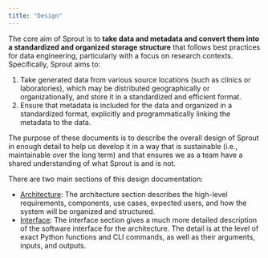 ```yaml
---
title: "Design"
---
```


The core aim of Sprout is to **take data and metadata and convert them
into a standardized and organized storage structure** that follows best
practices for data engineering, particularly with a focus on research contexts.
Specifically, Sprout aims to:

1.  Take generated data from various source locations (such as
    clinics or laboratories), which may be distributed geographically or
    organizationally, and store it in a standardized and efficient
    format.
2.  Ensure that metadata is included for the data and organized in a
    standardized format, explicitly and programmatically
    linking the metadata to the data.

The purpose of these documents is to describe the overall design of
Sprout in enough detail to help us develop it in a way
that is sustainable (i.e., maintainable over the long term) and that ensures we as a team
have a shared understanding of what Sprout is and is not.

There are two main sections of this design documentation:

-   [Architecture](architecture/index.qmd): The architecture section
    describes the high-level requirements, components, use cases,
    expected users, and how the system will be organized and structured.
-   [Interface](interface/index.qmd): The interface section gives a
    much more detailed description of the software interface for the
    architecture. The detail is at the level of exact Python functions
    and CLI commands, as well as their arguments, inputs, and outputs.

